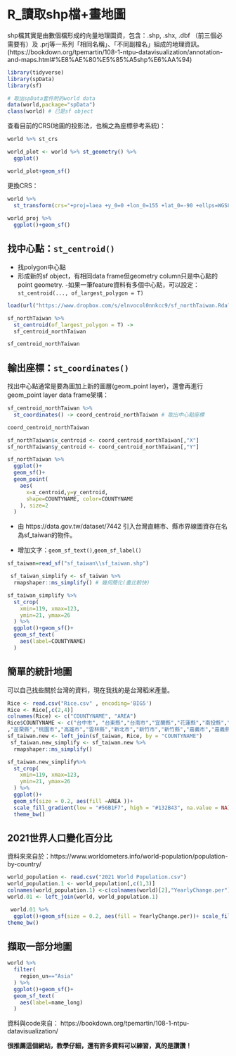 # R_讀取shp檔+畫地圖 {#Rmap01}

shp檔其實是由數個檔形成的向量地理圖資，包含：.shp, .shx, .dbf （前三個必需要有）及 .prj等一系列「相同名稱」、「不同副檔名」組成的地理資訊。(https://bookdown.org/tpemartin/108-1-ntpu-datavisualization/annotation-and-maps.html#%E8%AE%80%E5%85%A5shp%E6%AA%94)

```r
library(tidyverse)
library(spData)
library(sf)
```

```r
# 取出spData套件附的world data
data(world,package="spData")
class(world) # 已是sf object
```

查看目前的CRS(地圖的投影法，也稱之為座標參考系統)：
```r
world %>% st_crs
```

```r
world_plot <- world %>% st_geometry() %>%
  ggplot()

world_plot+geom_sf()
```


更換CRS：

```r
world %>% 
  st_transform(crs="+proj=laea +y_0=0 +lon_0=155 +lat_0=-90 +ellps=WGS84 +no_defs") -> world_proj
  
world_proj %>%
  ggplot()+geom_sf()
```

## 找中心點：`st_centroid()`

- 找polygon中心點
- 形成新的sf object，有相同data frame但geometry column只是中心點的point geometry.
-如果一筆feature資料有多個中心點，可以設定：
`st_centroid(..., of_largest_polygon = T)`

```r
load(url("https://www.dropbox.com/s/elnvocol0nnkcc9/sf_northTaiwan.Rda?dl=1"))
```
```r
sf_northTaiwan %>%
  st_centroid(of_largest_polygon = T) ->
  sf_centroid_northTaiwan

sf_centroid_northTaiwan
```

## 輸出座標：`st_coordinates()`

找出中心點通常是要為圖加上新的圖層(geom_point layer)，還會再進行geom_point layer data frame架構：

```r
sf_centroid_northTaiwan %>%
  st_coordinates() -> coord_centroid_northTaiwan # 取出中心點座標

coord_centroid_northTaiwan
```
```r
sf_northTaiwan$x_centroid <- coord_centroid_northTaiwan[,"X"]
sf_northTaiwan$y_centroid <- coord_centroid_northTaiwan[,"Y"]
```

```r
sf_northTaiwan %>%
  ggplot()+
  geom_sf()+
  geom_point(
    aes(
      x=x_centroid,y=y_centroid, 
      shape=COUNTYNAME, color=COUNTYNAME
    ), size=2
  )
```
- 由 https://data.gov.tw/dataset/7442 引入台灣直轄市、縣市界線圖資存在名為sf_taiwan的物件。

- 增加文字：`geom_sf_text()`,` geom_sf_label()`

```r
sf_taiwan=read_sf("sf_taiwan\\sf_taiwan.shp")
```

```r
 sf_taiwan_simplify <- sf_taiwan %>%
  rmapshaper::ms_simplify() # 幾何簡化(畫比較快)

sf_taiwan_simplify %>%
  st_crop(
    xmin=119, xmax=123,
    ymin=21, ymax=26
  ) %>%
  ggplot()+geom_sf()+
  geom_sf_text(
    aes(label=COUNTYNAME)
  )
```

## 簡單的統計地圖

可以自己找些關於台灣的資料，現在我找的是台灣稻米產量。

```r
Rice <- read.csv("Rice.csv" , encoding='BIG5')
Rice <- Rice[,c(2,4)]
colnames(Rice) <- c("COUNTYNAME", "AREA")
Rice$COUNTYNAME <- c("台中市", "台東縣","台南市","宜蘭縣","花蓮縣","南投縣","屏東縣"
,"苗栗縣","桃園市","高雄市","雲林縣","新北市","新竹市","新竹縣","嘉義市","嘉義縣","彰化縣")
sf_taiwan.new <- left_join(sf_taiwan, Rice, by = "COUNTYNAME")
 sf_taiwan.new_simplify <- sf_taiwan.new %>%
  rmapshaper::ms_simplify()

sf_taiwan.new_simplify%>%
  st_crop(
    xmin=119, xmax=123,
    ymin=21, ymax=26
  ) %>%
  ggplot()+
  geom_sf(size = 0.2, aes(fill =AREA ))+
  scale_fill_gradient(low = "#56B1F7", high = "#132B43", na.value = NA)+
  theme_bw()
```


## 2021世界人口變化百分比

資料來來自於：https://www.worldometers.info/world-population/population-by-country/
```r
world_population <- read.csv("2021 World Population.csv")
world_population.1 <- world_population[,c(1,3)]
colnames(world_population.1) <-c(colnames(world)[2],"YearlyChange.per")
world.01 <- left_join(world, world_population.1)

```

```r
 world.01 %>%
  ggplot()+geom_sf(size = 0.2, aes(fill = YearlyChange.per))+ scale_fill_gradient(low = "#ffffff", high = "#17184b", na.value = NA)+
theme_bw()
```

## 擷取一部分地圖
```r
world %>% 
  filter(
    region_un=="Asia"
  ) %>% 
  ggplot()+geom_sf()+
  geom_sf_text(
    aes(label=name_long)
  )
```
資料與code來自：
https://bookdown.org/tpemartin/108-1-ntpu-datavisualization/

**很推薦這個網站，教學仔細，還有許多資料可以練習，真的是讚讚！**

